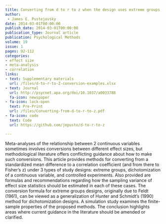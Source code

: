 ```yaml
---
title: Converting from d to r to z when the design uses extreme groups, dichotomization, or experimental control
author: 
 - James E. Pustejovsky
date: 2014-03-01T00:00:00
publish_date: 2014-03-01T00:00:00
publication_type: Journal article
publication: Psychological Methods
volume: 19
issue: 1
pages: 92-112
categories:
- effect size
- meta-analysis
- correlation
links:
- text: Supplementary materials
  url: /files/d-to-r-to-Z-conversion-examples.xlsx
- text: Journal
  url: http://psycnet.apa.org/doi/10.1037/a0033788
  fa-icon: newspaper
- fa-icon: lock-open
  text: Pre-Print
  url: /files/Converting-from-d-to-r-to-z.pdf
- fa-icon: code
  text: Code
  url: https://github.com/jepusto/d-to-r-to-z

---
```



Meta-analyses of the relationship between 2 continuous variables sometimes involves conversions between different effect sizes, but methodological literature offers conflicting guidance about how to make such conversions. This article provides methods for converting from a standardized mean difference to a correlation coefficient (and from there to Fisher’s z) under 3 types of study designs: extreme groups, dichotomization of a continuous variable, and controlled experiments. Also provided are formulas and recommendations regarding how the sampling variance of effect size statistics should be estimated in each of these cases. The conversion formula for extreme groups designs, originally due to Feldt (1961), can be viewed as a generalization of Hunter and Schmidt’s (1990) method for dichotomization designs. A simulation study examines the finite-sample properties of the proposed methods. The conclusion highlights areas where current guidance in the literature should be amended or clarified.

